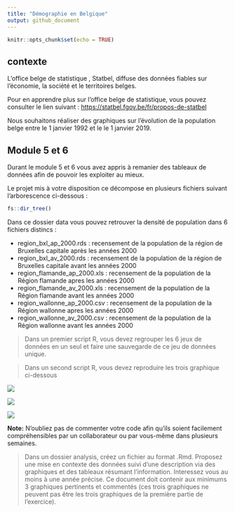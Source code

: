 ```yaml
---
title: "Démographie en Belgique"
output: github_document
---
```


```r
knitr::opts_chunk$set(echo = TRUE)
```

<!---Do not edit README.md --->

## contexte


L'office belge de statistique , Statbel, diffuse des données fiables sur l'économie, la société et le territoires belges.

Pour en apprendre plus sur l'office belge de statistique, vous pouvez consulter le lien suivant : <https://statbel.fgov.be/fr/propos-de-statbel>

Nous souhaitons réaliser des graphiques sur l'évolution de la population belge entre le 1 janvier 1992 et le le 1 janvier 2019.

## Module 5 et 6

Durant le module 5 et 6 vous avez appris à remanier des tableaux de données afin de pouvoir les exploiter au mieux. 

Le projet mis à votre disposition ce décompose en plusieurs fichiers suivant l'arborescence ci-dessous : 
 
```r
fs::dir_tree()
```

Dans ce dossier data vous pouvez retrouver la densité de population dans 6 fichiers distincs :

- region_bxl_ap_2000.rds : recensement de la population de la région de Bruxelles capitale après les années 2000
- region_bxl_av_2000.rds : recensement de la population de la région de Bruxelles capitale avant les années 2000
- region_flamande_ap_2000.xls : recensement de la population de la Région flamande apres les années 2000
- region_flamande_av_2000.xls : recensement de la population de la Région flamande avant les années 2000
- region_wallonne_ap_2000.csv : recensement de la population de la Région wallonne apres les années 2000
- region_wallonne_av_2000.csv : recensement de la population de la Région wallonne avant les années 2000

> Dans un premier script R, vous devez regrouper les 6 jeux de données en un seul et faire une sauvegarde de ce jeu de données unique.


> Dans un second script R, vous devez reproduire les trois graphique ci-dessous 

![](figure/pop_belge-1.png)

![](figure/pop_rw_sex-1.png)

![](figure/pop_belge_sex_region-1.png)

**Note:**  N'oubliez pas de commenter votre code afin qu'ils soient facilement compréhensibles par un collaborateur ou par vous-même dans plusieurs semaines.

> Dans un dossier analysis, créez un fichier au format .Rmd. Proposez une mise en contexte des données suivi d'une description via des graphiques et des tableaux résumant l'information. Interessez vous au moins à une année précise. Ce document  doit contenir aux minimums 3 graphiques pertinents et commentés (ces trois graphiques ne peuvent pas être les trois graphiques de la première partie de l'exercice).


